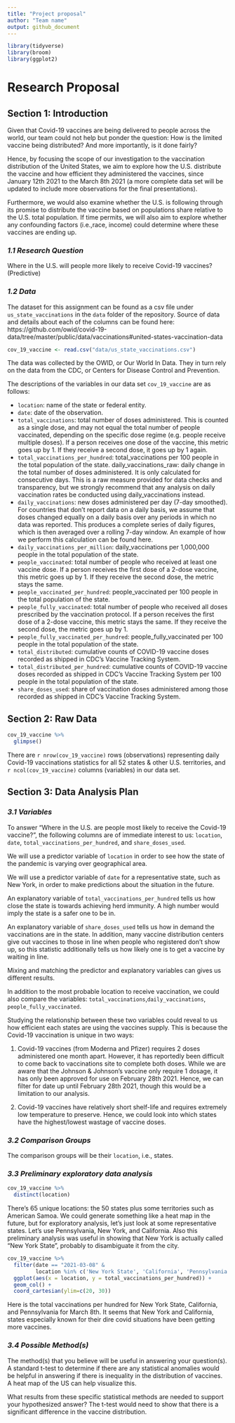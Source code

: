 ```yaml
---
title: "Project proposal"
author: "Team name"
output: github_document
---
```


```r
library(tidyverse)
library(broom)
library(ggplot2)
```

<div align="center"> <h1> **Research Proposal** </h1> </div>
 
 
## Section 1: Introduction

Given that Covid-19 vaccines are being delivered to people across the world, our team could not help but ponder the question: How is the limited vaccine being distributed? And more importantly, is it done fairly?

Hence, by focusing the scope of our investigation to the vaccination distribution of the United States, we aim to explore how the U.S. distribute the vaccine and how efficient they administered the vaccines, since January 12th 2021 to the March 8th 2021 (a more complete data set will be updated to include more observations for the final presentations).

Furthermore, we would also examine whether the U.S. is following through its promise to distribute the vaccine based on populations share relative to the U.S. total population. If time permits, we will also aim to explore whether any confounding factors (i.e.,race, income) could determine where these vaccines are ending up.

### _1.1 Research Question_

Where in the U.S. will people more likely to receive Covid-19 vaccines? (Predictive)


### _1.2 Data_

The dataset for this assignment can be found as a csv file under `us_state_vaccinations` in the `data` folder of the repository. Source of data and details about each of the columns can be found here: https://github.com/owid/covid-19-data/tree/master/public/data/vaccinations#united-states-vaccination-data 

```r
cov_19_vaccine <- read.csv("data/us_state_vaccinations.csv")
```

The data was collected by the OWID, or Our World In Data. They in turn rely on the data from the CDC, or Centers for Disease Control and Prevention. 

The descriptions of the variables in our data set `cov_19_vaccine` are as follows:

-   `location`: name of the state or federal entity.
-   `date`: date of the observation.
-   `total_vaccinations`: total number of doses administered. This is counted as a single dose, and may not equal the total number of people vaccinated, depending on the specific dose regime (e.g. people receive multiple doses). If a person receives one dose of the vaccine, this metric goes up by 1. If they receive a second dose, it goes up by 1 again.
-   `total_vaccinations_per_hundred`: total_vaccinations per 100 people in the total population of the state.
daily_vaccinations_raw: daily change in the total number of doses administered. It is only calculated for consecutive days. This is a raw measure provided for data checks and transparency, but we strongly recommend that any analysis on daily vaccination rates be conducted using daily_vaccinations instead.
-   `daily_vaccinations`: new doses administered per day (7-day smoothed). For countries that don't report data on a daily basis, we assume that doses changed equally on a daily basis over any periods in which no data was reported. This produces a complete series of daily figures, which is then averaged over a rolling 7-day window. An example of how we perform this calculation can be found here.
-   `daily_vaccinations_per_million`: daily_vaccinations per 1,000,000 people in the total population of the state.
-   `people_vaccinated`: total number of people who received at least one vaccine dose. If a person receives the first dose of a 2-dose vaccine, this metric goes up by 1. If they receive the second dose, the metric stays the same.
-   `people_vaccinated_per_hundred`: people_vaccinated per 100 people in the total population of the state.
-   `people_fully_vaccinated`: total number of people who received all doses prescribed by the vaccination protocol. If a person receives the first dose of a 2-dose vaccine, this metric stays the same. If they receive the second dose, the metric goes up by 1.
-   `people_fully_vaccinated_per_hundred`: people_fully_vaccinated per 100 people in the total population of the state.
-   `total_distributed`: cumulative counts of COVID-19 vaccine doses recorded as shipped in CDC's Vaccine Tracking System.
-   `total_distributed_per_hundred`: cumulative counts of COVID-19 vaccine doses recorded as shipped in CDC's Vaccine Tracking System per 100 people in the total population of the state.
-   `share_doses_used`: share of vaccination doses administered among those recorded as shipped in CDC's Vaccine Tracking System.

## Section 2: Raw Data

```r
cov_19_vaccine %>%
  glimpse()
```
There are `r nrow(cov_19_vaccine)` rows (observations) representing daily Covid-19 vaccinations statistics for all 52 states & other U.S. territories, and `r ncol(cov_19_vaccine)` columns (variables) in our data set. 


## Section 3: Data Analysis Plan

### _3.1 Variables_

To answer "Where in the U.S. are people most likely to receive the Covid-19 vaccine?", the following columns are of immediate interest to us: `location`, `date`, `total_vaccinations_per_hundred`, and `share_doses_used`. 

We will use a predictor variable of `location` in order to see how the state of the pandemic is varying over geographical area. 

We will use a predictor variable of `date` for a representative state, such as New York, in order to make predictions about the situation in the future.

An explanatory variable of `total_vaccinations_per_hundred` tells us how close the state is towards achieving herd immunity. A high number would imply the state is a safer one to be in.

An explanatory variable of `share_doses_used` tells us how in demand the vaccinations are in the state. In addition, many vaccine distribution centers give out vaccines to those in line when people who registered don't show up, so this statistic additionally tells us how likely one is to get a vaccine by waiting in line. 

Mixing and matching the predictor and explanatory variables can gives us different results. 

In addition to the most probable location to receive vaccination, we could also compare the variables: `total_vaccinations`,`daily_vaccinations`, `people_fully_vaccinated`.

Studying the relationship between these two variables could reveal to us how efficient each states are using the vaccines supply. This is because the Covid-19 vaccination is unique in two ways:

1. Covid-19 vaccines (from Moderna and Pfizer) requires 2 doses administered one month apart. However, it has reportedly been difficult to come back to vaccinations site to complete both doses. While we are aware that the Johnson & Johnson's vaccine only require 1 dosage, it has only been approved for use on February 28th 2021. Hence, we can filter for date up until February 28th 2021, though this would be a limitation to our analysis.

2. Covid-19 vaccines have relatively short shelf-life and requires extremely low temperature to preserve. Hence, we could look into which states have the highest/lowest wastage of vaccine doses.
    

### _3.2 Comparison Groups_

The comparison groups will be their `location`, i.e., states. 

### _3.3 Preliminary exploratory data analysis_

```r
cov_19_vaccine %>%
  distinct(location)
```

There's 65 unique locations: the 50 states plus some territories such as American Samoa. We could generate something like a heat map in the future, but for exploratory analysis, let's just look at some representative states. Let's use Pennsylvania, New York, and California. Also this preliminary analysis was useful in showing that New York is actually called "New York State", probably to disambiguate it from the city. 

```r
cov_19_vaccine %>%
  filter(date == "2021-03-08" & 
         location %in% c('New York State', 'California', 'Pennsylvania')) %>%
  ggplot(aes(x = location, y = total_vaccinations_per_hundred)) + 
  geom_col() + 
  coord_cartesian(ylim=c(20, 30))
```

Here is the total vaccinations per hundred for New York State, California, and Pennsylvania for March 8th. It seems that New York and California, states especially known for their dire covid situations have been getting more vaccines. 

### _3.4 Possible Method(s)_

The method(s) that you believe will be useful in answering your question(s). 
A standard t-test to determine if there are any statistical anomalies would be helpful in answering if there is inequality in the distribution of vaccines. A heat map of the US can help visualize this. 


What results from these specific statistical methods are needed to support your hypothesized answer?
The t-test would need to show that there is a significant difference in the vaccine distribution.

